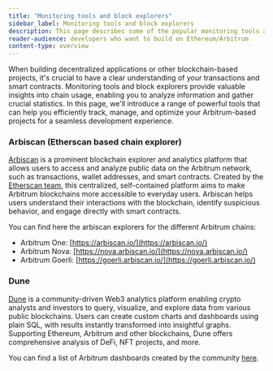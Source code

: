 ```yaml
---
title: "Monitoring tools and block explorers"
sidebar_label: Monitoring tools and block explorers
description: This page describes some of the popular monitoring tools and block explorers that exist in the Arbitrum ecosystem
reader-audience: developers who want to build on Ethereum/Arbitrum
content-type: overview
---
```



<KnowMoreToolsBox />

When building decentralized applications or other blockchain-based projects, it's crucial to have a clear understanding of your transactions and smart contracts. Monitoring tools and block explorers provide valuable insights into chain usage, enabling you to analyze information and gather crucial statistics. In this page, we'll introduce a range of powerful tools that can help you efficiently track, manage, and optimize your Arbitrum-based projects for a seamless development experience. 

### Arbiscan (Etherscan based chain explorer)

[Arbiscan](https://arbiscan.io/) is a prominent blockchain explorer and analytics platform that allows users to access and analyze public data on the Arbitrum network, such as transactions, wallet addresses, and smart contracts. Created by the [Etherscan team](https://etherscan.io/), this centralized, self-contained platform aims to make Arbitrum blockchains more accessible to everyday users. Arbiscan helps users understand their interactions with the blockchain, identify suspicious behavior, and engage directly with smart contracts.

You can find here the arbiscan explorers for the different Arbitrum chains:

- Arbitrum One: [https://arbiscan.io/](https://arbiscan.io/)
- Arbitrum Nova: [https://nova.arbiscan.io/](https://nova.arbiscan.io/)
- Arbitrum Goerli: [https://goerli.arbiscan.io/](https://goerli.arbiscan.io/)

### Dune

[Dune](https://dune.com/) is a community-driven Web3 analytics platform enabling crypto analysts and investors to query, visualize, and explore data from various public blockchains. Users can create custom charts and dashboards using plain SQL, with results instantly transformed into insightful graphs. Supporting Ethereum, Arbitrum and other blockchains, Dune offers comprehensive analysis of DeFi, NFT projects, and more. 

You can find a list of Arbitrum dashboards created by the community [here](https://dune.com/browse/dashboards?q=arbitrum).